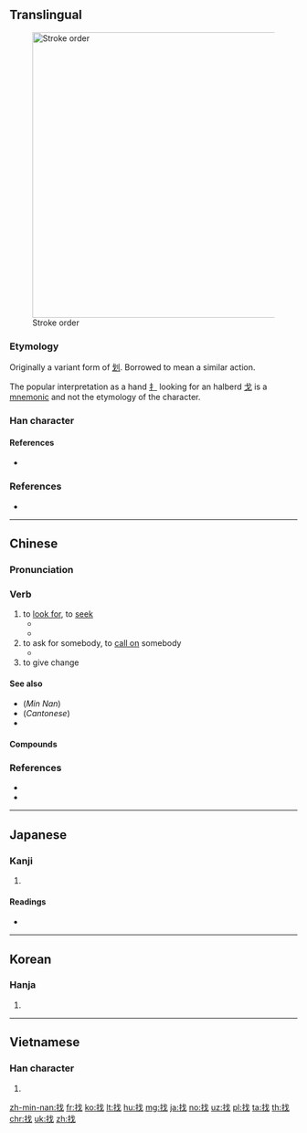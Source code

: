 ==Translingual==
[[File:找-bw.png|thumb|500px|Stroke order]]

===Etymology===
{{Han compound|扌|戈|c1=s|c2=p|ls=psc}}

Originally a variant form of [[划]]. Borrowed to mean a similar action.

The popular interpretation as a hand [[扌]] looking for an halberd [[戈]] is a [[mnemonic]] and not the etymology of the character.

===Han character===
{{Han char|rn=64|rad=手|as=04|sn=7|four=53050|canj=QI|ids=⿰扌戈}}

====References====
* {{Han ref|kx=0419.180|dkj=11851|dj=0766.100|hdz=31835.040|uh=627E|ud=25214|bh=A7E4|bd=42980}}

===References===
* {{cite web
|url=http://www.yellowbridge.com/chinese/character-etymology.php?zi=%E6%89%BE
|title=找 etymology
|work=YellowBridge
|language=Mandarin/English
|accessdate=2014-02-18}}

----

==Chinese==
{{zh-forms}}

===Pronunciation===
{{zh-pron
|m=zhǎo
|c=zaau2
|cat=v
}}

===Verb===
{{zh-verb}}

# to [[look for]], to [[seek]]
#* {{zh-usex|他 決定 出去 '''找''' 食物。|He decided to go out to '''search''' for food.}}
#* {{zh-usex|你 '''找''' 沒 '''找''' 沙發 后面？|Have you '''looked''' behind the sofa?}}
# to ask for somebody, to [[call on]] somebody
#* {{zh-usex|有 人 來 '''找''' 我 沒有？|Did anybody '''ask''' for me ?}}
# to give change
#: {{zh-usex|這 是 '''找''' 你 的 錢。|Here is your change.}}
#: {{zh-usex|不 用 '''找''' 了|Keep the change}}

====See also====
* (''Min Nan'') {{zh-l|揣|tr=[[chhē]], [[chhōe]]}}
* (''Cantonese'') {{zh-l|搵|tr=wan2}}
* {{zh-l|求}}

====Compounds====
{{der3
|{{zh-l|找彆扭/找别扭}}
|{{zh-l|找病}}
|{{zh-l|找補}}
|{{zh-l|找不自在}}
|{{zh-l|找碴}}, {{zh-l|找碴兒}}
|{{zh-l|找茬}}, {{zh-l|找茬兒}}
|{{zh-l|找岔子}}
|{{zh-l|找刺兒}}
|{{zh-l|找倒霉}}
|{{zh-l|找對象}}
|{{zh-l|找藉口/找借口}}
|{{zh-l|找樂子}}
|{{zh-l|找麻煩}}
|{{zh-l|找沒趣兒}}
|{{zh-l|找便宜}}
|{{zh-l|找平}}
|{{zh-l|找婆家}}
|{{zh-l|找齊}}
|{{zh-l|找錢}}
|{{zh-l|找竅門}}
|{{zh-l|找事}}
|{{zh-l|找死}}
|{{zh-l|找臺階兒/找台階兒/找台阶儿}}
|{{zh-l|找頭}}
|{{zh-l|找尋}}
|{{zh-l|找轍}}
|{{zh-l|找主}}, {{zh-l|找主兒}}
}}

===References===
* {{cite web
|url=http://www.mdbg.net/chindict/chindict.php?page=worddict&wdrst=0&wdqb=找
|title=找
|work=MDBG English to Chinese dictionary ( Based on CC-CEDICT )
|language=Mandarin/English
|accessdate=2014-02-14}}
* {{cite web
|url=http://www.jukuu.com/index.php
|title=Jukuu
|work=Jukuu
|language=Mandarin/English
|accessdate=2014-04-06}}

----

==Japanese==

===Kanji===
{{ja-kanji|grade=|rs=手04}}

# {{defn|lang=ja|sort=手04}}

====Readings====
* {{ja-readings|on=[[か]] (ka), [[げ]] (ge), [[そう]] (sō)|kun=[[さおさす]] (saosasu), [[たずねる]] (tazuneru)}}

----

==Korean==

===Hanja===
{{ko-hanja|hangeul=조|eumhun=|rv=jo|mr=cho|y=co}}

# {{defn|lang=ko|sort=手04}}

----

==Vietnamese==

===Han character===
{{vi-hantu|[[quơ]], [[hoa]], [[chết]], [[trảo]]|rs=手04}}

# {{defn|lang=vi|sort=手04}}

[[zh-min-nan:找]]
[[fr:找]]
[[ko:找]]
[[lt:找]]
[[hu:找]]
[[mg:找]]
[[ja:找]]
[[no:找]]
[[uz:找]]
[[pl:找]]
[[ta:找]]
[[th:找]]
[[chr:找]]
[[uk:找]]
[[zh:找]]